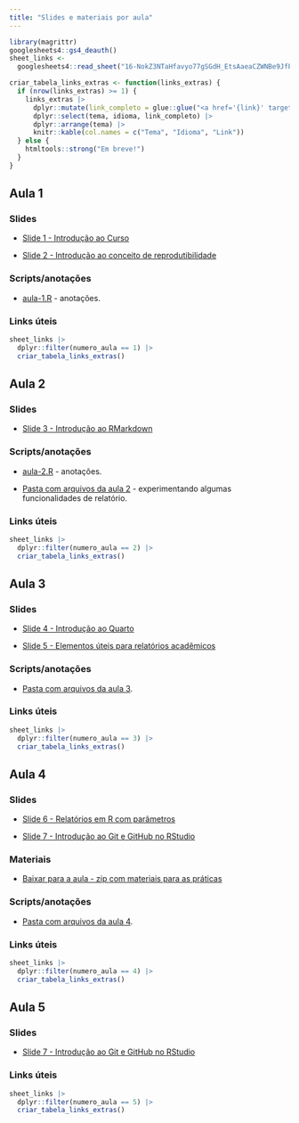 ```yaml
---
title: "Slides e materiais por aula"
---
```


```r
library(magrittr)
googlesheets4::gs4_deauth()
sheet_links <-
  googlesheets4::read_sheet("16-NokZ3NTaHfavyo77gSGdH_EtsAaeaCZWNBe9JfPMA", sheet = "links-extras")

criar_tabela_links_extras <- function(links_extras) {
  if (nrow(links_extras) >= 1) {
    links_extras |>
      dplyr::mutate(link_completo = glue::glue("<a href='{link}' target='_blank'>{nome_link}</a>")) |>
      dplyr::select(tema, idioma, link_completo) |>
      dplyr::arrange(tema) |> 
      knitr::kable(col.names = c("Tema", "Idioma", "Link"))
  } else {
    htmltools::strong("Em breve!")
  }
}
```

## Aula 1

### Slides

-   [Slide 1 - Introdução ao Curso](https://beatrizmilz.github.io/2023-curso-de-verao-ime-usp-relatorios/slides/01-intro-curso.html)

-   [Slide 2 - Introdução ao conceito de reprodutibilidade](https://beatrizmilz.github.io/2023-curso-de-verao-ime-usp-relatorios/slides/02-reprodutibilidade.html)

### Scripts/anotações

-   [aula-1.R](https://github.com/beatrizmilz/2023-curso-de-verao-ime-usp-relatorios/blob/main/pratica/aula-1.R) - anotações.

### Links úteis

```r
sheet_links |>
  dplyr::filter(numero_aula == 1) |>
  criar_tabela_links_extras()
```

## Aula 2

### Slides

-   [Slide 3 - Introdução ao RMarkdown](https://beatrizmilz.github.io/2023-curso-de-verao-ime-usp-relatorios/slides/03-intro-rmarkdown.html)

### Scripts/anotações

-   [aula-2.R](https://github.com/beatrizmilz/2023-curso-de-verao-ime-usp-relatorios/blob/main/pratica/aula-2.R) - anotações.

-   [Pasta com arquivos da aula 2](https://github.com/beatrizmilz/2023-curso-de-verao-ime-usp-relatorios/blob/main/pratica/aula-2/) - experimentando algumas funcionalidades de relatório.

### Links úteis

```r
sheet_links |>
  dplyr::filter(numero_aula == 2) |>
  criar_tabela_links_extras()
```

## Aula 3

### Slides

-   [Slide 4 - Introdução ao Quarto](https://beatrizmilz.github.io/2023-curso-de-verao-ime-usp-relatorios/slides/04-intro-quarto.html)

-   [Slide 5 - Elementos úteis para relatórios acadêmicos](https://beatrizmilz.github.io/2023-curso-de-verao-ime-usp-relatorios/slides/05-elementos-acad.html)

### Scripts/anotações

-   [Pasta com arquivos da aula 3](https://github.com/beatrizmilz/2023-curso-de-verao-ime-usp-relatorios/blob/main/pratica/aula-3/).

### Links úteis

```r
sheet_links |>
  dplyr::filter(numero_aula == 3) |>
  criar_tabela_links_extras()
```

## Aula 4

### Slides

-   [Slide 6 - Relatórios em R com parâmetros](https://beatrizmilz.github.io/2023-curso-de-verao-ime-usp-relatorios/slides/06-parametros.html)

-   [Slide 7 - Introdução ao Git e GitHub no RStudio](https://beatrizmilz.github.io/2022-curso-de-verao-ime-usp-relatorios/slides/#80)

### Materiais

-   [Baixar para a aula - zip com materiais para as práticas](https://github.com/beatrizmilz/2023-curso-de-verao-ime-usp-relatorios/raw/main/materiais/pratica-aula-4.zip)

### Scripts/anotações

-   [Pasta com arquivos da aula 4](https://github.com/beatrizmilz/2023-curso-de-verao-ime-usp-relatorios/blob/main/pratica/aula-4/).

### Links úteis

```r
sheet_links |>
  dplyr::filter(numero_aula == 4) |>
  criar_tabela_links_extras()
```

## Aula 5

### Slides

-   [Slide 7 - Introdução ao Git e GitHub no RStudio](https://beatrizmilz.github.io/2022-curso-de-verao-ime-usp-relatorios/slides/#80)


### Links úteis

```r
sheet_links |>
  dplyr::filter(numero_aula == 5) |>
  criar_tabela_links_extras()
```
